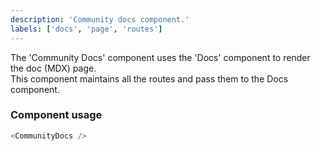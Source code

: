 ```yaml
---
description: 'Community docs component.'
labels: ['docs', 'page', 'routes']
---
```



The 'Community Docs' component uses the 'Docs' component to render the doc (MDX) page.  
This component maintains all the routes and pass them to the Docs component.

### Component usage

```js
<CommunityDocs />
```
